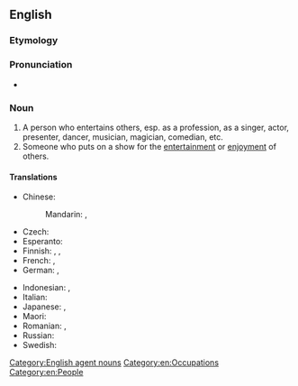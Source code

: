 ==English==
{{wikipedia}}

===Etymology===
{{suffix|en|entertain|er}}

===Pronunciation===
* {{rhymes|eɪnə(r)|lang=en}}

===Noun===
{{en-noun}}

# A person who entertains others, esp. as a profession, as a singer, actor, presenter, dancer, musician, magician, comedian, etc.
# Someone who puts on a show for the [[entertainment]] or [[enjoyment]] of others.

====Translations====
{{trans-top|person who entertains}}
* Chinese:
*: Mandarin: {{t|cmn|演藝人員|sc=Hani}}, {{t|cmn|演艺人员|tr=yǎnyìrényuán|sc=Hani}}
* Czech: {{t|cs|bavič|m}}
* Esperanto: {{t|eo|amuzisto}}
* Finnish: {{t+|fi|viihdyttäjä}}, {{t|fi|showmies}}, {{t|fi|viihdetaiteilija}}
* French: {{t+|fr|amuseur|m}}, {{t+|fr|divertisseur|m}}
* German: {{t|de|Unterhalter|m}}, {{t+|de|Entertainer|m}}
{{trans-mid}}
* Indonesian: {{t+|id|artis}} {{qualifier|literally "artist"}}, {{t+|id|penghibur}}
* Italian: {{t|it|intrattenitore}}
* Japanese: {{t|ja|エンターテイナー|tr=entāteinā|sc=Jpan}}, {{t|ja|芸人|tr=げいにん, geinin|sc=Jpan}}
* Maori: {{t|mi|kaiwhakangahau}}
* Romanian: {{t+|ro|animator|m}}, {{t+|ro|animatoare|f}}
* Russian: {{t|ru|[[эстра́дный]] [[арти́ст]]|m}}
* Swedish: {{t|sv|underhållare|c}}
{{trans-bottom}}

[[Category:English agent nouns]]
[[Category:en:Occupations]]
[[Category:en:People]]